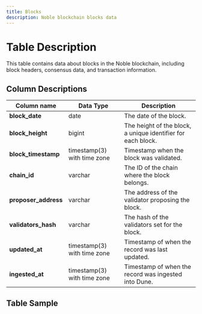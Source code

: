 ```yaml
---
title: Blocks
description: Noble blockchain blocks data
---
```


# Table Description

This table contains data about blocks in the Noble blockchain, including block headers, consensus data, and transaction information.

## Column Descriptions

| Column name       | Data Type | Description                                                   |
| ---------------- | --------- | ------------------------------------------------------------- |
| **block_date**       | date      | The date of the block.                                         |
| **block_height**     | bigint    | The height of the block, a unique identifier for each block.   |
| **block_timestamp**  | timestamp(3) with time zone | Timestamp when the block was validated.                        |
| **chain_id**         | varchar   | The ID of the chain where the block belongs.                   |
| **proposer_address** | varchar   | The address of the validator proposing the block.              |
| **validators_hash**  | varchar   | The hash of the validators set for the block.                  |
| **updated_at**       | timestamp(3) with time zone | Timestamp of when the record was last updated.                 |
| **ingested_at**      | timestamp(3) with time zone | Timestamp of when the record was ingested into Dune.           |

## Table Sample


<TableSample tableSchema="noble" tableName="blocks" /> 